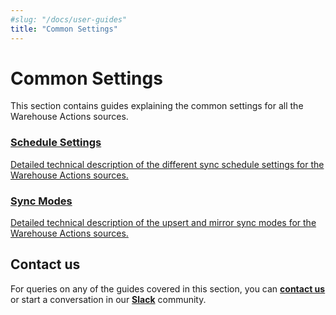 ```yaml
---
#slug: "/docs/user-guides"
title: "Common Settings"
---
```


# Common Settings

This section contains guides explaining the common settings for all the Warehouse Actions sources.

<div class="pageRefWrapper">
    <a href="https://www.rudderstack.com/docs/warehouse-actions/common-settings/sync-schedule-settings/">
        <div class="pageRefBlock">
            <h3>Schedule Settings</h3>
            <p>Detailed technical description of the different sync schedule settings for the Warehouse Actions sources.</p>
        </div>
    </a>
    <a href="https://rudderstack.com/docs/warehouse-actions/common-settings/sync-modes/">
        <div class="pageRefBlock">
            <h3>Sync Modes</h3>
            <p>Detailed technical description of the upsert and mirror sync modes for the Warehouse Actions sources.</p>
        </div>
    </a>
</div>

## Contact us

For queries on any of the guides covered in this section, you can [**contact us**](mailto:%20docs@rudderstack.com) or start a conversation in our [**Slack**](https://rudderstack.com/join-rudderstack-slack-community) community.
